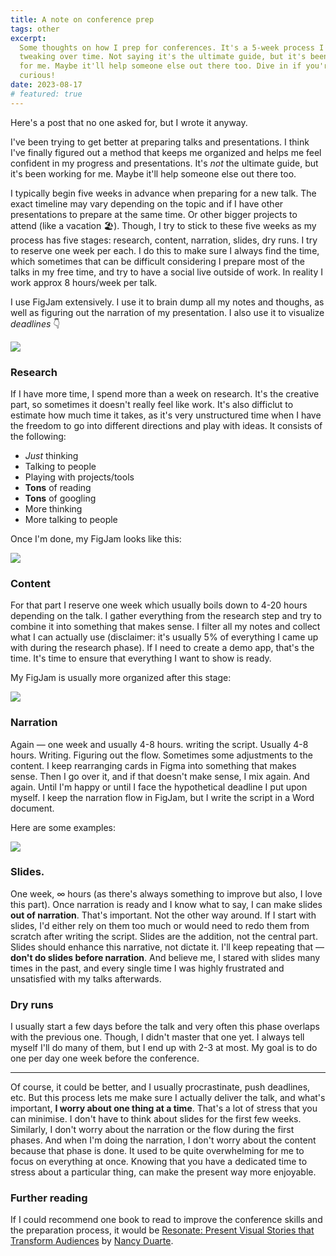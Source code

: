 ```yaml
---
title: A note on conference prep
tags: other
excerpt:
  Some thoughts on how I prep for conferences. It's a 5-week process I've been
  tweaking over time. Not saying it's the ultimate guide, but it's been working
  for me. Maybe it'll help someone else out there too. Dive in if you're
  curious!
date: 2023-08-17
# featured: true
---
```


Here's a post that no one asked for, but I wrote it anyway.

I've been trying to get better at preparing talks and presentations. I think
I've finally figured out a method that keeps me organized and helps me feel
confident in my progress and presentations. It's _not_ the ultimate guide, but
it's been working for me. Maybe it'll help someone else out there too.

I typically begin five weeks in advance when preparing for a new talk. The exact
timeline may vary depending on the topic and if I have other presentations to
prepare at the same time. Or other bigger projects to attend (like a vacation
🏖). Though, I try to stick to these five weeks as my process has five stages:
research, content, narration, slides, dry runs. I try to reserve one week per
each. I do this to make sure I always find the time, which sometimes that can be
difficult considering I prepare most of the talks in my free time, and try to
have a social live outside of work. In reality I work approx 8 hours/week per
talk.

I use FigJam extensively. I use it to brain dump all my notes and thoughs, as
well as figuring out the narration of my presentation. I also use it to
visualize _deadlines_ 👇

![](https://github.com/graphql/graphql.github.io/assets/9019397/97fc37b8-7d2e-49d7-8d0d-93dad4987713)

### Research

If I have more time, I spend more than a week on research. It's the creative
part, so sometimes it doesn't really feel like work. It's also difficlut to
estimate how much time it takes, as it's very unstructured time when I have the
freedom to go into different directions and play with ideas. It consists of the
following:

- _Just_ thinking
- Talking to people
- Playing with projects/tools
- **Tons** of reading
- **Tons** of googling
- More thinking
- More talking to people

Once I'm done, my FigJam looks like this:

![](https://github.com/graphql/graphql.github.io/assets/9019397/02f7a467-6df8-46fc-addd-8dae0264bf79)

### Content

For that part I reserve one week which usually boils down to 4-20 hours
depending on the talk. I gather everything from the research step and try to
combine it into something that makes sense. I filter all my notes and collect
what I can actually use (disclaimer: it's usually 5% of everything I came up
with during the research phase). If I need to create a demo app, that's the
time. It's time to ensure that everything I want to show is ready.

My FigJam is usually more organized after this stage:

![](https://github.com/graphql/graphql.github.io/assets/9019397/b22f108a-08bd-405e-9111-088fe6366525)

### Narration

Again — one week and usually 4-8 hours. writing the script. Usually 4-8 hours.
Writing. Figuring out the flow. Sometimes some adjustments to the content. I
keep rearranging cards in Figma into something that makes sense. Then I go over
it, and if that doesn't make sense, I mix again. And again. Until I'm happy or
until I face the hypothetical deadline I put upon myself. I keep the narration
flow in FigJam, but I write the script in a Word document.

Here are some examples:

![](https://github.com/graphql/graphql.github.io/assets/9019397/8675ef55-6c7c-4ab7-9122-e44f23f44b95)

### Slides.

One week, ∞ hours (as there's always something to improve but also, I love this
part). Once narration is ready and I know what to say, I can make slides **out
of narration**. That's important. Not the other way around. If I start with
slides, I'd either rely on them too much or would need to redo them from scratch
after writing the script. Slides are the addition, not the central part. Slides
should enhance this narrative, not dictate it. I'll keep repeating that —
**don't do slides before narration**. And believe me, I stared with slides many
times in the past, and every single time I was highly frustrated and unsatisfied
with my talks afterwards.

### Dry runs

I usually start a few days before the talk and very often this phase overlaps
with the previous one. Though, I didn't master that one yet. I always tell
myself I'll do many of them, but I end up with 2-3 at most. My goal is to do one
per day one week before the conference.

---

Of course, it could be better, and I usually procrastinate, push deadlines, etc.
But this process lets me make sure I actually deliver the talk, and what's
important, **I worry about one thing at a time**. That's a lot of stress that
you can minimise. I don't have to think about slides for the first few weeks.
Similarly, I don't worry about the narration or the flow during the first
phases. And when I'm doing the narration, I don't worry about the content
because that phase is done. It used to be quite overwhelming for me to focus on
everything at once. Knowing that you have a dedicated time to stress about a
particular thing, can make the present way more enjoyable.

### Further reading

If I could recommend one book to read to improve the conference skills and the
preparation process, it would be
[Resonate: Present Visual Stories that Transform Audiences](https://www.goodreads.com/en/book/show/7970507)
by [Nancy Duarte](https://en.wikipedia.org/wiki/Nancy_Duarte).
